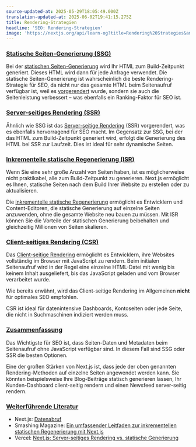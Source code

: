 ```yaml
---
source-updated-at: 2025-05-29T18:05:49.000Z
translation-updated-at: 2025-06-02T19:41:15.275Z
title: Rendering-Strategien
headline: 'SEO: Rendering-Strategien'
image: 'https://nextjs.org/api/learn-og?title=Rendering%20Strategies&amp;chapter=11'
---
```


### [Statische Seiten-Generierung (SSG)](#static-site-generation-ssg)

Bei der [statischen Seiten-Generierung](https://nextjs.org/docs/basic-features/pages#static-generation-recommended) wird Ihr HTML zum Build-Zeitpunkt generiert. Dieses HTML wird dann für jede Anfrage verwendet. Die statische Seiten-Generierung ist wahrscheinlich die beste Rendering-Strategie für SEO, da nicht nur das gesamte HTML beim Seitenaufruf verfügbar ist, weil es [vorgerendert](https://nextjs.org/docs/basic-features/pages#pre-rendering) wurde, sondern sie auch die Seitenleistung verbessert – was ebenfalls ein Ranking-Faktor für SEO ist.

### [Server-seitiges Rendering (SSR)](#server-side-rendering-ssr)

Ähnlich wie SSG ist das [Server-seitige Rendering](https://nextjs.org/docs/basic-features/pages#server-side-rendering) (SSR) vorgerendert, was es ebenfalls hervorragend für SEO macht. Im Gegensatz zur SSG, bei der das HTML zum Build-Zeitpunkt generiert wird, erfolgt die Generierung des HTML bei SSR zur Laufzeit. Dies ist ideal für sehr dynamische Seiten.

### [Inkrementelle statische Regenerierung (ISR)](#incremental-static-regeneration-isr)

Wenn Sie eine sehr große Anzahl von Seiten haben, ist es möglicherweise nicht praktikabel, alle zum Build-Zeitpunkt zu generieren. Next.js ermöglicht es Ihnen, statische Seiten nach dem Build Ihrer Website zu erstellen oder zu aktualisieren.

Die [inkrementelle statische Regenerierung](https://nextjs.org/docs/basic-features/data-fetching#incremental-static-regeneration) ermöglicht es Entwicklern und Content-Editoren, die statische Generierung auf einzelne Seiten anzuwenden, ohne die gesamte Website neu bauen zu müssen. Mit ISR können Sie die Vorteile der statischen Generierung beibehalten und gleichzeitig Millionen von Seiten skalieren.

### [Client-seitiges Rendering (CSR)](#client-side-rendering-csr)

Das [Client-seitige Rendering](https://nextjs.org/docs/basic-features/data-fetching#fetching-data-on-the-client-side) ermöglicht es Entwicklern, ihre Websites vollständig im Browser mit JavaScript zu rendern. Beim initialen Seitenaufruf wird in der Regel eine einzelne HTML-Datei mit wenig bis keinem Inhalt ausgeliefert, bis das JavaScript geladen und vom Browser verarbeitet wurde.

Wie bereits erwähnt, wird das Client-seitige Rendering im Allgemeinen **nicht** für optimales SEO empfohlen.

CSR ist ideal für datenintensive Dashboards, Kontoseiten oder jede Seite, die nicht in Suchmaschinen indiziert werden muss.

### [Zusammenfassung](#summary)

Das Wichtigste für SEO ist, dass Seiten-Daten und Metadaten beim Seitenaufruf ohne JavaScript verfügbar sind. In diesem Fall sind SSG oder SSR die besten Optionen.

Eine der großen Stärken von Next.js ist, dass jede der oben genannten Rendering-Methoden auf einzelne Seiten angewendet werden kann. Sie könnten beispielsweise Ihre Blog-Beiträge statisch generieren lassen, Ihr Kunden-Dashboard client-seitig rendern und einen Newsfeed server-seitig rendern.

### [Weiterführende Literatur](#further-reading)

*   Next.js: [Datenabruf](https://nextjs.org/docs/basic-features/data-fetching)
*   Smashing Magazine: [Ein umfassender Leitfaden zur inkrementellen statischen Regenerierung mit Next.js](https://www.smashingmagazine.com/2021/04/incremental-static-regeneration-nextjs)
*   Vercel: [Next.js: Server-seitiges Rendering vs. statische Generierung](https://vercel.com/blog/nextjs-server-side-rendering-vs-static-generation)